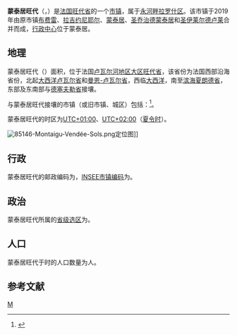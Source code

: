 {{noteTA|G1=法国地名}}
{{Infobox French commune
| name                  = 蒙泰居旺代
| native name           = Montaigu-Vendée
| arrondissement        = [[永河畔拉罗什区|永河畔拉罗什区]]
}}
'''蒙泰居旺代'''（{{lang-fr|Montaigu-Vendée}}，{{IPA-fr|mɔ̃tɛɡy vɑ̃de}}）是[[法国|法国]][[旺代省|旺代省]]的一个[[市镇_(法国)|市镇]]，属于[[永河畔拉罗什区|永河畔拉罗什区]]。该市镇于2019年由原市镇[[布费雷|布费雷]]、[[拉吉约尼耶尔|拉吉约尼耶尔]]、[[蒙泰居|蒙泰居]]、[[圣乔治德蒙泰居|圣乔治德蒙泰居]]和[[圣伊莱尔德卢莱|圣伊莱尔德卢莱]]合并而成，[[法语国家和地区的行政中心|行政中心]]位于蒙泰居。

== 地理 ==
蒙泰居旺代（{{wikidata|property|linked|P625}}）面积{{wikidata|properties|P2046}}，位于法国[[卢瓦尔河地区大区|卢瓦尔河地区大区]][[旺代省|旺代省]]，该省份为法国西部沿海省份，北起[[大西洋卢瓦尔省|大西洋卢瓦尔省]]和[[曼恩-卢瓦尔省|曼恩-卢瓦尔省]]，西临[[大西洋|大西洋]]，南至[[滨海夏朗德省|滨海夏朗德省]]，东部及东南部与[[德塞夫勒省|德塞夫勒省]]接壤。

与蒙泰居旺代接壤的市镇（或旧市镇、城区）包括：{{Wikidata|properties|linked|P47}}<ref name="geo">{{Cite web|url=https://www.geoportail.gouv.fr/carte|title=Carte|accessdate=2020-03-22|author=Géoportail|language=fr|publisher=Géoportail|archive-date=2017-01-29|archive-url=https://web.archive.org/web/20170129154129/https://www.geoportail.gouv.fr/carte/|dead-url=no}}</ref>。

蒙泰居旺代的时区为[[UTC+01:00|UTC+01:00]]、[[UTC+02:00|UTC+02:00]]（[[夏时制|夏令时]]）。

[[File:85146-Montaigu-Vendée-Sols.png|thumb]]定位图]]{{Clear|left}}
== 行政 ==
蒙泰居旺代的邮政编码为{{wikidata|properties|P281}}，[[法国国家统计与经济研究所|INSEE市镇编码]]为{{wikidata|properties|P374}}。

== 政治 ==
蒙泰居旺代所属的[[縣_(法國)|省级选区]]为{{WikidataLink|{{wikidata|properties|raw|best||P7938}}}}。

== 人口 ==
蒙泰居旺代于{{wikidata|qualifier|P1082|P585}}时的人口数量为{{wikidata|property|raw|P1082}}人。

== 参考文献 ==
{{Reflist}}

{{旺代省市镇}}
[[Category:旺代省市镇|M]]